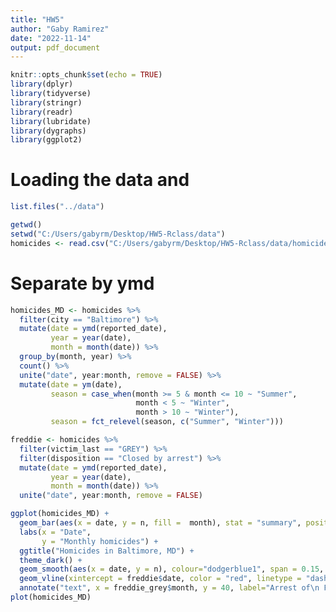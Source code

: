```yaml
---
title: "HW5"
author: "Gaby Ramirez"
date: "2022-11-14"
output: pdf_document
---
```


```r
knitr::opts_chunk$set(echo = TRUE)
library(dplyr)
library(tidyverse)
library(stringr)
library(readr)
library(lubridate)
library(dygraphs)
library(ggplot2)
```

# Loading the data and 
```r
list.files("../data")

getwd()
setwd("C:/Users/gabyrm/Desktop/HW5-Rclass/data")
homicides <- read.csv("C:/Users/gabyrm/Desktop/HW5-Rclass/data/homicide-data.csv")
```

# Separate by ymd 

```r
homicides_MD <- homicides %>% 
  filter(city == "Baltimore") %>% 
  mutate(date = ymd(reported_date),
         year = year(date),
         month = month(date)) %>% 
  group_by(month, year) %>% 
  count() %>% 
  unite("date", year:month, remove = FALSE) %>% 
  mutate(date = ym(date),
         season = case_when(month >= 5 & month <= 10 ~ "Summer",
                            month < 5 ~ "Winter",
                            month > 10 ~ "Winter"),
         season = fct_relevel(season, c("Summer", "Winter")))
```


```r
freddie <- homicides %>% 
  filter(victim_last == "GREY") %>% 
  filter(disposition == "Closed by arrest") %>% 
  mutate(date = ymd(reported_date),
         year = year(date),
         month = month(date)) %>% 
  unite("date", year:month, remove = FALSE)
```


```r
ggplot(homicides_MD) +
  geom_bar(aes(x = date, y = n, fill =  month), stat = "summary", position = "dodge2") +
  labs(x = "Date",
       y = "Monthly homicides") +
  ggtitle("Homicides in Baltimore, MD") +
  theme_dark() +
  geom_smooth(aes(x = date, y = n), colour="dodgerblue1", span = 0.15, se = FALSE, size = 2)
  geom_vline(xintercept = freddie$date, color = "red", linetype = "dashed", size = 1.5) +
  annotate("text", x = freddie_grey$month, y = 40, label="Arrest of\n Freddie Gar", angle = 0, size = 8, color = "white") 
plot(homicides_MD)
```


